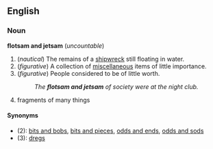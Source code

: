 ==English==
===Noun===
'''flotsam and jetsam''' (''uncountable'')

#(''nautical'') The remains of a [[shipwreck]] still floating in water.
#(''figurative'') A collection of [[miscellaneous]] items of little importance.
#(''figurative'') People considered to be of little worth.
#:''The '''flotsam and jetsam''' of society were at the night club.''
# fragments of many things

====Synonyms====
*(2): [[bits and bobs]], [[bits and pieces]], [[odds and ends]], [[odds and sods]]
*(3): [[dregs]]
